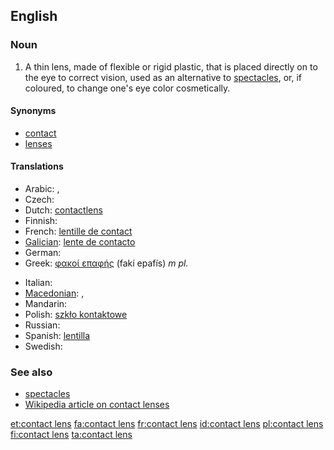 ==English==

===Noun===
{{en-noun|sg=[[contact]] [[lens]]|contact lenses}}

# A thin lens, made of flexible or rigid plastic, that is placed directly on to the eye to correct vision, used as an alternative to [[spectacles]], or, if coloured, to change one's eye color cosmetically.

====Synonyms====
* [[contact]]
* [[lens]]es

====Translations====
{{trans-top|thin lens placed directly on the eye}}
* Arabic: {{t|ar|عدسة لاقصة|f|sc=Arab}},  {{t|ar|عدسة|f|sc=Arab}}
* Czech: {{t|cs|kontaktní čočka|f}}
* Dutch: [[contactlens]] {{f}}
* Finnish: {{t-|fi|piilolinssi}}
* French: [[lentille de contact]] {{f}}
* [[Galician]]: [[lente de contacto]] {{f}}
* German: {{t-|de|Kontaktlinse|f}}
* Greek: [[φακοί επαφής]] (fakí epafís) ''m pl.''
{{trans-mid}}
* Italian: {{t-|it|lente a contatto|f}}
* [[Macedonian]]: {{t|mk|контактна леќа|f|tr=kóntaktna léḱa|sc=Cyrl|xs=Macedonian}},  {{t|mk|контактни леќи|p|tr=kóntaktni léḱi|sc=Cyrl|xs=Macedonian}}
* Mandarin: {{t-|cmn|隱形眼鏡|sc=Hani|xs=Mandarin}}
* Polish: [[szkło kontaktowe]] {{n}}
* Russian: {{t|ru|контактная линза|f|tr=kontáktnaja linza|sc=Cyrl}}
* Spanish: [[lentilla]] {{f}}
* Swedish: {{t+|sv|kontaktlins|c}}
{{trans-bottom}}

===See also===
* [[spectacles]]
* [[w:contact lens|Wikipedia article on contact lenses]]

[[et:contact lens]]
[[fa:contact lens]]
[[fr:contact lens]]
[[id:contact lens]]
[[pl:contact lens]]
[[fi:contact lens]]
[[ta:contact lens]]